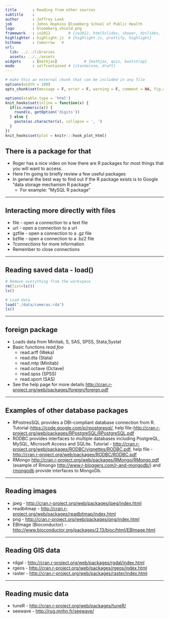 ```yaml
---
title       : Reading from other sources
subtitle    : 
author      : Jeffrey Leek 
job         : Johns Hopkins Bloomberg School of Public Health
logo        : bloomberg_shield.png
framework   : io2012        # {io2012, html5slides, shower, dzslides, ...}
highlighter : highlight.js  # {highlight.js, prettify, highlight}
hitheme     : tomorrow   # 
url:
  lib: ../../libraries
  assets: ../../assets
widgets     : [mathjax]            # {mathjax, quiz, bootstrap}
mode        : selfcontained # {standalone, draft}
---
```



```r
# make this an external chunk that can be included in any file
options(width = 100)
opts_chunk$set(message = F, error = F, warning = F, comment = NA, fig.align = 'center', dpi = 100, tidy = F, cache.path = '.cache/', fig.path = 'fig/', cache=TRUE)

options(xtable.type = 'html')
knit_hooks$set(inline = function(x) {
  if(is.numeric(x)) {
    round(x, getOption('digits'))
  } else {
    paste(as.character(x), collapse = ', ')
  }
})
knit_hooks$set(plot = knitr:::hook_plot_html)
```


## There is a package for that 

* Roger has a nice video on how there are R packages for
most things that you will want to access.
* Here I'm going to briefly review a few useful packages
* In general the best way to find out if the R package
exists is to Google "data storage mechanism R package"
  * For example: "MySQL R package"

---

## Interacting more directly with files

* file - open a connection to a text file
* url - open a connection to a url
* gzfile - open a connection to a .gz file
* bzfile - open a connection to a .bz2 file
* _?connections_ for more information
* <redtext>Remember to close connections </redtext>


---

## Reading saved data - load()

```r
# Remove everything from the workspace
rm(list=ls())
ls()

# Load data 
load("./data/cameras.rda")
ls()
```

---

## foreign package

* Loads data from Minitab, S, SAS, SPSS, Stata,Systat
* Basic functions _read.foo_
  * read.arff (Weka)
  * read.dta (Stata)
  * read.mtp (Minitab)
  * read.octave (Octave)
  * read.spss (SPSS)
  * read.xport (SAS)
* See the help page for more details [http://cran.r-project.org/web/packages/foreign/foreign.pdf](http://cran.r-project.org/web/packages/foreign/foreign.pdf)


---

## Examples of other database packages

* RPostresSQL provides a DBI-compliant database connection from R. Tutorial-[https://code.google.com/p/rpostgresql/](https://code.google.com/p/rpostgresql/), help file-[http://cran.r-project.org/web/packages/RPostgreSQL/RPostgreSQL.pdf](http://cran.r-project.org/web/packages/RPostgreSQL/RPostgreSQL.pdf)
* RODBC provides interfaces to multiple databases including PostgreQL, MySQL, Microsoft Access and SQLite. Tutorial - [http://cran.r-project.org/web/packages/RODBC/vignettes/RODBC.pdf](http://cran.r-project.org/web/packages/RODBC/vignettes/RODBC.pdf), help file - [http://cran.r-project.org/web/packages/RODBC/RODBC.pdf](http://cran.r-project.org/web/packages/RODBC/RODBC.pdf)
* RMongo [http://cran.r-project.org/web/packages/RMongo/RMongo.pdf](http://cran.r-project.org/web/packages/RMongo/RMongo.pdf) (example of Rmongo [http://www.r-bloggers.com/r-and-mongodb/](http://www.r-bloggers.com/r-and-mongodb/)) and [rmongodb](http://cran.r-project.org/web/packages/rmongodb/rmongodb.pdf) provide interfaces to MongoDb. 


---

## Reading images

* jpeg - [http://cran.r-project.org/web/packages/jpeg/index.html](http://cran.r-project.org/web/packages/jpeg/index.html)
* readbitmap - [http://cran.r-project.org/web/packages/readbitmap/index.html](http://cran.r-project.org/web/packages/readbitmap/index.html)
* png - [http://cran.r-project.org/web/packages/png/index.html](http://cran.r-project.org/web/packages/png/index.html)
* EBImage (Bioconductor) - [http://www.bioconductor.org/packages/2.13/bioc/html/EBImage.html](http://www.bioconductor.org/packages/2.13/bioc/html/EBImage.html)

---

## Reading GIS data

* rdgal - [http://cran.r-project.org/web/packages/rgdal/index.html](http://cran.r-project.org/web/packages/rgdal/index.html)
* rgeos - [http://cran.r-project.org/web/packages/rgeos/index.html](http://cran.r-project.org/web/packages/rgeos/index.html)
* raster - [http://cran.r-project.org/web/packages/raster/index.html](http://cran.r-project.org/web/packages/raster/index.html)

---

## Reading music data

* tuneR - [http://cran.r-project.org/web/packages/tuneR/](http://cran.r-project.org/web/packages/tuneR/)
* seewave - [http://rug.mnhn.fr/seewave/](http://rug.mnhn.fr/seewave/)